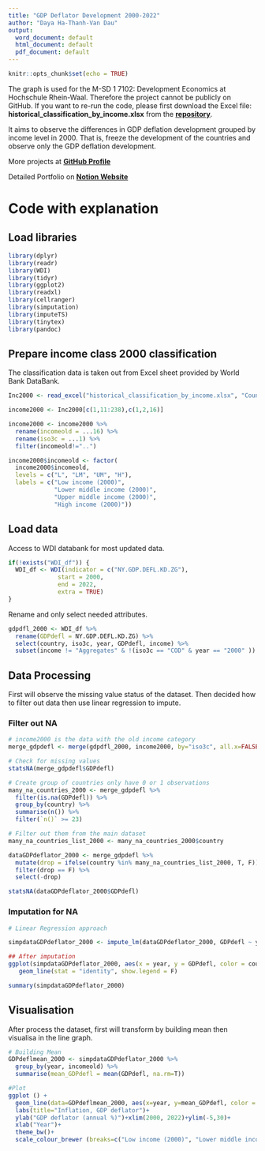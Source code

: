 ```yaml
---
title: "GDP Deflator Development 2000-2022"
author: "Daya Ha-Thanh-Van Dau"
output:
  word_document: default
  html_document: default
  pdf_document: default
---
```

```r
knitr::opts_chunk$set(echo = TRUE)
```

The graph is used for the M-SD 1 7102: Development Economics at Hochschule Rhein-Waal. Therefore the project cannot be publicly on GitHub. If you want to re-run the code, please first download the Excel file: **historical_classification_by_income.xlsx** from the [**repository**](https://gitfront.io/r/dayadau/eFPFzX3NCKxD/gdp-defl-develop-income-level/).

It aims to observe the differences in GDP deflation development grouped by income level in 2000. That is, freeze the development of the countries and observe only the GDP deflation development.

More projects at [**GitHub Profile**](https://github.com/dayadau)

Detailed Portfolio on [**Notion Website**](https://www.notion.so/dayadau/Daya-Ha-Thanh-Van-Dau-7f4cdf7c20ad48619025e7ee64d683b6?pvs=4)

# Code with explanation
## Load libraries
```r
library(dplyr)
library(readr)
library(WDI)
library(tidyr)
library(ggplot2)
library(readxl)
library(cellranger)
library(simputation)
library(imputeTS)
library(tinytex)
library(pandoc)
```

## Prepare income class 2000 classification
The classification data is taken out from Excel sheet provided by World Bank DataBank. 

```r
Inc2000 <- read_excel("historical_classification_by_income.xlsx", "Country Analytical History") 

income2000 <- Inc2000[c(1,11:238),c(1,2,16)]

income2000 <- income2000 %>% 
  rename(incomeold = ...16) %>%
  rename(iso3c = ...1) %>%
  filter(incomeold!="..")

income2000$incomeold <- factor(
  income2000$incomeold, 
  levels = c("L", "LM", "UM", "H"), 
  labels = c("Low income (2000)", 
             "Lower middle income (2000)", 
             "Upper middle income (2000)", 
             "High income (2000)"))
```

## Load data
Access to WDI databank for most updated data.
```r
if(!exists("WDI_df")) {
  WDI_df <- WDI(indicator = c("NY.GDP.DEFL.KD.ZG"),
              start = 2000,
              end = 2022,
              extra = TRUE)
}
```

Rename and only select needed attributes.
```r
gdpdfl_2000 <- WDI_df %>%
  rename(GDPdefl = NY.GDP.DEFL.KD.ZG) %>% 
  select(country, iso3c, year, GDPdefl, income) %>% 
  subset(income != "Aggregates" & !(iso3c == "COD" & year == "2000" ))

```

## Data Processing
First will observe the missing value status of the dataset. Then decided how to filter out data then use linear regression to impute.

### Filter out NA
```r
# income2000 is the data with the old income category
merge_gdpdefl <- merge(gdpdfl_2000, income2000, by="iso3c", all.x=FALSE)

# Check for missing values
statsNA(merge_gdpdefl$GDPdefl)

# Create group of countries only have 0 or 1 observations
many_na_countries_2000 <- merge_gdpdefl %>%
  filter(is.na(GDPdefl)) %>%
  group_by(country) %>%
  summarise(n()) %>%
  filter(`n()` >= 23)

# Filter out them from the main dataset
many_na_countries_list_2000 <- many_na_countries_2000$country

dataGDPdeflator_2000 <- merge_gdpdefl %>%
  mutate(drop = ifelse(country %in% many_na_countries_list_2000, T, F)) %>%
  filter(drop == F) %>%
  select(-drop)

statsNA(dataGDPdeflator_2000$GDPdefl)

```

### Imputation for NA
```r
# Linear Regression approach

simpdataGDPdeflator_2000 <- impute_lm(dataGDPdeflator_2000, GDPdefl ~ year*country) 

## After imputation
ggplot(simpdataGDPdeflator_2000, aes(x = year, y = GDPdefl, color = country)) +
   geom_line(stat = "identity", show.legend = F) 

summary(simpdataGDPdeflator_2000)

```

## Visualisation
After process the dataset, first will transform by building mean then visualisa in the line graph.
```r
# Building Mean
GDPdeflmean_2000 <- simpdataGDPdeflator_2000 %>%
  group_by(year, incomeold) %>%
  summarise(mean_GDPdefl = mean(GDPdefl, na.rm=T))

#Plot
ggplot () + 
  geom_line(data=GDPdeflmean_2000, aes(x=year, y=mean_GDPdefl, color = incomeold), size= 1.2)+
  labs(title="Inflation, GDP deflator")+
  ylab("GDP deflator (annual %)")+xlim(2000, 2022)+ylim(-5,30)+
  xlab("Year")+
  theme_bw()+
  scale_colour_brewer (breaks=c("Low income (2000)", "Lower middle income (2000)", "Upper middle income (2000)", "High income (2000)"), palette = "Spectral")

```



